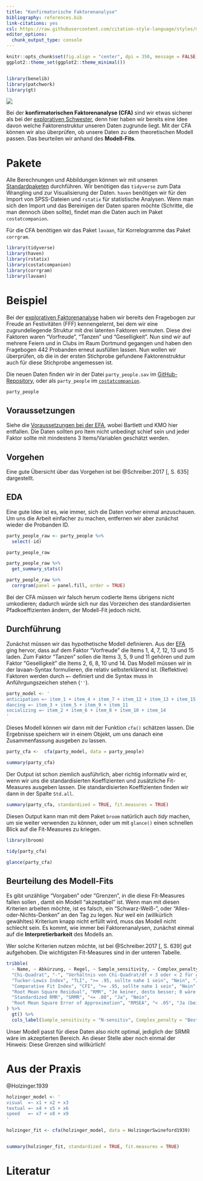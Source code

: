 ```yaml
---
title: "Konfirmatorische Faktorenanalyse"
bibliography: references.bib
link-citations: yes
csl: https://raw.githubusercontent.com/citation-style-language/styles/master/apa.csl
editor_options: 
  chunk_output_type: console
---
```


<!-- Only when working on it -->
```r
knitr::opts_chunk$set(fig.align = "center", dpi = 350, message = FALSE, warning = FALSE)
ggplot2::theme_set(ggplot2::theme_minimal())


library(benelib)
library(patchwork)
library(gt)
```


<!-- Use this after finalizing work -->
<!-- ```{r echo=FALSE, message=FALSE} -->
<!-- knitr::read_chunk("setup.R") -->
<!-- ``` -->

<!-- ```{r echo=FALSE, message=FALSE} -->
<!-- <<setup>> -->
<!-- ``` -->

<!-- Spanner Image -->
![](images/party_r.jpg)

Bei der **konfirmatorischen Faktorenanalyse (CFA)** sind wir etwas sicherer als bei der [explorativen Schwester](explorative-faktorenanalyse.html), denn hier haben wir bereits eine Idee davon welche Faktorenstruktur unseren Daten zugrunde liegt. Mit der CFA können wir also überprüfen, ob unsere Daten zu dem theoretischen Modell passen. Das beurteilen wir anhand des **Modell-Fits**.

# Pakete 
Alle Berechnungen und Abbildungen können wir mit unseren [Standardpaketen](pakete.html) durchführen. Wir benötigen das `tidyverse` zum Data Wrangling und zur Visualisierung der Daten. `haven` benötigen wir für den Import von SPSS-Dateien und `rstatix` für statistische Analysen. Wenn man sich den Import und das Bereinigen der Daten sparen möchte (Schritte, die man dennoch üben sollte), findet man die Daten auch im Paket `costatcompanion`.

Für die CFA benötigen wir das Paket `lavaan`, für Korrelogramme das Paket `corrgram`.

```r
library(tidyverse)
library(haven)
library(rstatix)
library(costatcompanion)
library(corrgram)
library(lavaan)
```

# Beispiel
Bei der [explorativen Faktorenanalyse](explorative-faktorenanalyse.html) haben wir bereits den Fragebogen zur Freude an Festivitäten (FFF) kennengelernt, bei dem wir eine zugrundeliegende Struktur mit drei latenten Faktoren vermuten. Diese drei Faktoren waren "Vorfreude", "Tanzen" und "Geselligkeit". Nun sind wir auf mehrere Feiern und in Clubs im Raum Dortmund gegangen und haben den Fragebogen 442 Probanden erneut ausfüllen lassen. Nun wollen wir überprüfen, ob die in der ersten Stichprobe gefundene Faktorenstruktur auch für diese Stichprobe angemessen ist.

Die neuen Daten finden wir in der Datei `party_people.sav` im [GitHub-Repository](https://github.com/benediktclaus/costat/tree/master/data), oder als `party_people` im [`costatcompanion`](pakete.html#costatcompanion).

```r
party_people
```


## Voraussetzungen
Siehe die [Voraussetzungen bei der EFA](explorative-faktorenanalyse.html#Voraussetzungen), wobei Bartlett und KMO hier entfallen. Die Daten sollten pro Item nicht unbedingt schief sein und jeder Faktor sollte mit mindestens 3 Items/Variablen geschätzt werden.

## Vorgehen
Eine gute Übersicht über das Vorgehen ist bei @Schreiber.2017[, S. 635] dargestellt.

## EDA
Eine gute Idee ist es, wie immer, sich die Daten vorher einmal anzuschauen. Um uns die Arbeit einfacher zu machen, entfernen wir aber zunächst wieder die Probanden ID.

```r
party_people_raw <- party_people %>% 
  select(-id)

party_people_raw

party_people_raw %>% 
  get_summary_stats()

party_people_raw %>% 
  corrgram(panel = panel.fill, order = TRUE)
```

Bei der CFA müssen wir falsch herum codierte Items übrigens nicht umkodieren; dadurch würde sich nur das Vorzeichen des standardisierten Pfadkoeffizienten ändern, der Modell-Fit jedoch nicht.

## Durchführung
Zunächst müssen wir das hypothetische Modell definieren. Aus der [EFA](explorative-faktorenanalyse.html) ging hervor, dass auf dem Faktor "Vorfreude" die Items 1, 4, 7, 12, 13 und 15 laden. Zum Faktor "Tanzen" sollen die Items 3, 5, 9 und 11 gehören und zum Faktor "Geselligkeit" die Items 2, 6, 8, 10 und 14. Das Modell müssen wir in der lavaan-Syntax formulieren, die relativ selbsterklärend ist. (Reflektive) Faktoren werden  durch `=~` definiert und die Syntax muss in Anführgungszeichen stehen (`''`).

```r
party_model <- '
anticipation =~ item_1 + item_4 + item_7 + item_12 + item_13 + item_15
dancing =~ item_3 + item_5 + item_9 + item_11
socializing =~ item_2 + item_6 + item_8 + item_10 + item_14
'
```

Dieses Modell können wir dann mit der Funktion `cfa()` schätzen lassen. Die Ergebnisse speichern wir in einem Objekt, um uns danach eine Zusammenfassung ausgeben zu lassen.

```r
party_cfa <-  cfa(party_model, data = party_people)

summary(party_cfa)
```

Der Output ist schon ziemlich ausführlich, aber richtig informativ wird er, wenn wir uns die standardisierten Koeffizienten und zusätzliche Fit-Measures ausgeben lassen. Die standardisierten Koeffizienten finden wir dann in der Spalte `Std.all`.

```r
summary(party_cfa, standardized = TRUE, fit.measures = TRUE)
```

Diesen Output kann man mit dem Paket `broom` natürlich auch *tidy* machen, um sie weiter verwenden zu können, oder um mit `glance()` einen schnellen Blick auf die Fit-Measures zu kriegen.

```r
library(broom)

tidy(party_cfa)

glance(party_cfa)
```


## Beurteilung des Modell-Fits
Es gibt unzählige "Vorgaben" oder "Grenzen", in die diese Fit-Measures fallen sollen , damit ein Modell "akzeptabel" ist. Wenn man mit diesen Kriterien arbeiten möchte, ist es falsch, ein "Schwarz-Weiß-", oder "Alles-oder-Nichts-Denken" an den Tag zu legen. Nur weil ein (willkürlich gewähltes) Kriterium knapp nicht erfüllt wird, muss das Modell nicht schlecht sein. Es kommt, wie immer bei Faktorenanalysen, zunächst einmal auf die **Interpretierbarkeit** des Modells an.

Wer solche Kriterien nutzen möchte, ist bei @Schreiber.2017[, S. 639] gut aufgehoben. Die wichtigsten Fit-Measures sind in der unteren Tabelle.

```r
tribble(
  ~ Name, ~ Abkürzung, ~ Regel, ~ Sample_sensitivity, ~ Complex_penalty,
  "Chi-Quadrat", "-", "Verhältnis von Chi-Quadrat/df < 3 oder < 2 für geschachtelte Modelle", "Ja", "Nein",
  "Tucker-Lewis Index", "TLI", ">= .95, sollte nahe 1 sein", "Nein", "Ja",
  "Comparative Fit Index", "CFI", ">= .95, sollte nahe 1 sein", "Nein", "Ja",
  "Root Mean Square Residual", "RMR", "Je keiner, desto besser; 0 wäre perfekt", "Ja", "Nein",
  "Standardized RMR", "SRMR", "<= .08", "Ja", "Nein",
  "Root Mean Square Error of Approximation", "RMSEA", "< .05", "Ja (bei kleinem N)", "Ja"
) %>% 
  gt() %>% 
  cols_label(Sample_sensitivity = "N-sensitiv", Complex_penalty = "Bestraft Komplexität")
```

Unser Modell passt für diese Daten also nicht optimal, jediglich der SRMR wäre im akzeptierten Bereich. An dieser Stelle aber noch einmal der Hinweis: Diese Grenzen sind willkürlich!

# Aus der Praxis
@Holzinger.1939

```r
holzinger_model <- '
visual  =~ x1 + x2 + x3      
textual =~ x4 + x5 + x6
speed   =~ x7 + x8 + x9
'

holzinger_fit <- cfa(holzinger_model, data = HolzingerSwineford1939)


summary(holzinger_fit, standardized = TRUE, fit.measures = TRUE)
```


# Literatur
